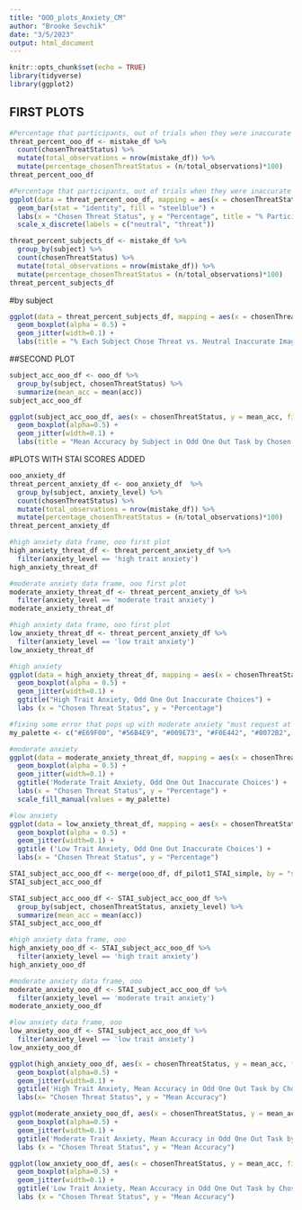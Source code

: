 ```yaml
---
title: "OOO_plots_Anxiety_CM"
author: "Brooke Sevchik"
date: "3/5/2023"
output: html_document
---
```


```r
knitr::opts_chunk$set(echo = TRUE)
library(tidyverse)
library(ggplot2)
```


## FIRST PLOTS

```r
#Percentage that participants, out of trials when they were inaccurate and the other inaccurate option was a different threat type, chose threat vs. neutral incorrect images
threat_percent_ooo_df <- mistake_df %>%
  count(chosenThreatStatus) %>%
  mutate(total_observations = nrow(mistake_df)) %>%
  mutate(percentage_chosenThreatStatus = (n/total_observations)*100)
threat_percent_ooo_df
```
```r
#Percentage that participants, out of trials when they were inaccurate and the other inaccurate option was a different threat type, chose threat vs. neutral incorrect images
ggplot(data = threat_percent_ooo_df, mapping = aes(x = chosenThreatStatus, y = percentage_chosenThreatStatus)) +
  geom_bar(stat = "identity", fill = "steelblue") +
  labs(x = "Chosen Threat Status", y = "Percentage", title = "% Participants Chose Threat vs. Neutral Inaccurate Images in Odd One Out Task") +
  scale_x_discrete(labels = c("neutral", "threat")) 
```


```r
threat_percent_subjects_df <- mistake_df %>%
  group_by(subject) %>% 
  count(chosenThreatStatus) %>%
  mutate(total_observations = nrow(mistake_df)) %>%
  mutate(percentage_chosenThreatStatus = (n/total_observations)*100)
threat_percent_subjects_df
```


#by subject

```r
ggplot(data = threat_percent_subjects_df, mapping = aes(x = chosenThreatStatus, y = percentage_chosenThreatStatus, fill = chosenThreatStatus)) +
  geom_boxplot(alpha = 0.5) +
  geom_jitter(width=0.1) +
  labs(title = "% Each Subject Chose Threat vs. Neutral Inaccurate Images in Odd One Out Task", x = "Chosen Threat Status", y = "Percentage")
```



##SECOND PLOT

```r
subject_acc_ooo_df <- ooo_df %>%
  group_by(subject, chosenThreatStatus) %>%
  summarize(mean_acc = mean(acc))
subject_acc_ooo_df
```



```r
ggplot(subject_acc_ooo_df, aes(x = chosenThreatStatus, y = mean_acc, fill=chosenThreatStatus)) +
  geom_boxplot(alpha=0.5) +
  geom_jitter(width=0.1) +
  labs(title = "Mean Accuracy by Subject in Odd One Out Task by Chosen Threat Status", x = "Chosen Threat Status", y = "Mean Accuracy")
```

#PLOTS WITH STAI SCORES ADDED

```r
ooo_anxiety_df
threat_percent_anxiety_df <- ooo_anxiety_df  %>%
  group_by(subject, anxiety_level) %>% 
  count(chosenThreatStatus) %>%
  mutate(total_observations = nrow(mistake_df)) %>%
  mutate(percentage_chosenThreatStatus = (n/total_observations)*100)
threat_percent_anxiety_df

#high anxiety data frame, ooo first plot
high_anxiety_threat_df <- threat_percent_anxiety_df %>%
  filter(anxiety_level == 'high trait anxiety')
high_anxiety_threat_df

#moderate anxiety data frame, ooo first plot
moderate_anxiety_threat_df <- threat_percent_anxiety_df %>%
  filter(anxiety_level == 'moderate trait anxiety')
moderate_anxiety_threat_df

#high anxiety data frame, ooo first plot
low_anxiety_threat_df <- threat_percent_anxiety_df %>%
  filter(anxiety_level == 'low trait anxiety')
low_anxiety_threat_df
```

```r

#high anxiety
ggplot(data = high_anxiety_threat_df, mapping = aes(x = chosenThreatStatus, y = percentage_chosenThreatStatus, fill = chosenThreatStatus)) +
  geom_boxplot(alpha = 0.5) +
  geom_jitter(width=0.1) +
  ggtitle("High Trait Anxiety, Odd One Out Inaccurate Choices") +
  labs (x = "Chosen Threat Status", y = "Percentage")

#fixing some error that pops up with moderate anxiety "must request at least one colour from a hue palette"
my_palette <- c("#E69F00", "#56B4E9", "#009E73", "#F0E442", "#0072B2", "#D55E00", "#CC79A7")

#moderate anxiety
ggplot(data = moderate_anxiety_threat_df, mapping = aes(x = chosenThreatStatus, y = percentage_chosenThreatStatus, fill = chosenThreatStatus)) +
  geom_boxplot(alpha = 0.5) +
  geom_jitter(width=0.1) +
  ggtitle('Moderate Trait Anxiety, Odd One Out Inaccurate Choices') +
  labs(x = "Chosen Threat Status", y = "Percentage") +
  scale_fill_manual(values = my_palette)

#low anxiety
ggplot(data = low_anxiety_threat_df, mapping = aes(x = chosenThreatStatus, y = percentage_chosenThreatStatus, fill = chosenThreatStatus)) +
  geom_boxplot(alpha = 0.5) +
  geom_jitter(width=0.1) +
  ggtitle ('Low Trait Anxiety, Odd One Out Inaccurate Choices') +
  labs(x = "Chosen Threat Status", y = "Percentage")
```




```r
STAI_subject_acc_ooo_df <- merge(ooo_df, df_pilot1_STAI_simple, by = "subject", all = TRUE)
STAI_subject_acc_ooo_df

STAI_subject_acc_ooo_df <- STAI_subject_acc_ooo_df %>%
  group_by(subject, chosenThreatStatus, anxiety_level) %>%
  summarize(mean_acc = mean(acc))
STAI_subject_acc_ooo_df

#high anxiety data frame, ooo
high_anxiety_ooo_df <- STAI_subject_acc_ooo_df %>%
  filter(anxiety_level == 'high trait anxiety')
high_anxiety_ooo_df

#moderate anxiety data frame, ooo
moderate_anxiety_ooo_df <- STAI_subject_acc_ooo_df %>%
  filter(anxiety_level == 'moderate trait anxiety')
moderate_anxiety_ooo_df

#low anxiety data frame, ooo
low_anxiety_ooo_df <- STAI_subject_acc_ooo_df %>%
  filter(anxiety_level == 'low trait anxiety')
low_anxiety_ooo_df

```

```r
ggplot(high_anxiety_ooo_df, aes(x = chosenThreatStatus, y = mean_acc, fill=chosenThreatStatus)) +
  geom_boxplot(alpha=0.5) +
  geom_jitter(width=0.1) +
  ggtitle('High Trait Anxiety, Mean Accuracy in Odd One Out Task by Chosen Threat Status')+
  labs(x= "Chosen Threat Status", y = "Mean Accuracy")

ggplot(moderate_anxiety_ooo_df, aes(x = chosenThreatStatus, y = mean_acc, fill=chosenThreatStatus)) +
  geom_boxplot(alpha=0.5) +
  geom_jitter(width=0.1) +
  ggtitle('Moderate Trait Anxiety, Mean Accuracy in Odd One Out Task by Chosen Threat Status')+
  labs (x = "Chosen Threat Status", y = "Mean Accuracy")

ggplot(low_anxiety_ooo_df, aes(x = chosenThreatStatus, y = mean_acc, fill=chosenThreatStatus)) +
  geom_boxplot(alpha=0.5) +
  geom_jitter(width=0.1) +
  ggtitle('Low Trait Anxiety, Mean Accuracy in Odd One Out Task by Chosen Threat Status') +
  labs (x = "Chosen Threat Status", y = "Mean Accuracy")
```





